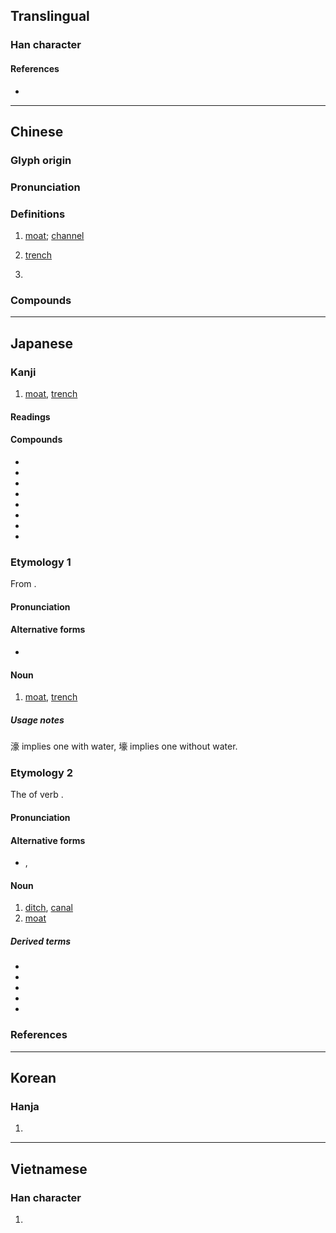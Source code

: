 {{character info/new}}
==Translingual==

===Han character===
{{Han char|rn=32|rad=土|as=14|sn=17|four=40132|canj=GYRO|ids=⿰土豪}}

====References====
* {{Han ref|kx=0241.120|dkj=05559|dj=0481.020|hdz=10497.050|uh=58D5}}

----

==Chinese==
{{zh-forms}}

===Glyph origin===
{{Han etym}}

===Pronunciation===
{{zh-pron
|m=háo
|m-s=
|c=hou4
|c-t=
|g=
|h=pfs=
|j=
|mb=
|md=
|mn=hô/qz:hô͘/qz:ô
|mn_note=hô/hô͘ - literary; ô - vernacular
|mn-t=
|w=
|x=
|mc=y
|oc=y
|cat=n,a
}}

===Definitions===
{{zh-hanzi}}

# [[moat]]; [[channel]]
# {{lb|zh|military}} [[trench]]
# {{lb|zh|internet slang}} {{zh-alt-form|土豪}}

===Compounds===
{{zh-der|城壕|塹壕|壕溝|戰壕|防空壕}}

----

==Japanese==

===Kanji===
{{ja-kanji|grade=|rs=土14}}

# [[moat]], [[trench]]

====Readings====
{{ja-readings
|goon=ごう
|kanon=こう
|kun=ほり-
}}

====Compounds====
{{der-top|Compounds}}
* {{ja-r|掩壕|えんごう}}
* {{ja-r|掩蔽壕|えんぺいごう}}
* {{ja-r|壕舎|ごうしゃ}}
* {{ja-r|塹壕|ざんごう}}
* {{ja-r|散兵壕|さんぺいごう}}
* {{ja-r|城壕|じょうごう}}
* {{ja-r|待避壕|たいひごう}}
* {{ja-r|防空壕|ぼうくうごう}}
{{der-bottom}}

{{wikipedia|lang=ja}}

===Etymology 1===
{{ja-kanjitab|ごう|yomi=o}}
From {{etyl|ltc|ja|sort=こう'}} {{m|zh|壕}}.

====Pronunciation====
{{ja-pron|yomi=goon|ごう|acc=1|acc_ref=DJR}}

====Alternative forms====
* {{ja-l|濠}}

====Noun====
{{ja-noun|ごう|hhira=がう}}

# [[moat]], [[trench]]

=====Usage notes=====
濠 implies one with water, 壕 implies one without water.

===Etymology 2===
{{ja-kanjitab|ほり|yomi=k}}
The {{m|ja|連用形|tr=ren'yōkei||continuative or stem form}} of verb {{m|ja|掘る|tr=horu||to dig}}.

====Pronunciation====
{{ja-pron|yomi=k|ほり|acc=2|acc_ref=DJR}}

====Alternative forms====
* {{ja-l|堀}}, {{ja-l|濠}}

====Noun====
{{ja-noun|ほり}}

# [[ditch]], [[canal]]
# [[moat]]

=====Derived terms=====
{{der-top}}
* {{ja-r|内壕|うちぼり}}
* {{ja-r|空壕|からぼり}}
* {{ja-r|城壕|しろぼり}}
* {{ja-r|捨て壕|すてぼり}}
* {{ja-r|外壕|そとぼり}}
{{der-bottom}}

===References===
<references/>

----

==Korean==

===Hanja===
{{ko-hanja|hangeul=호|rv=ho|mr=ho}}

# {{rfdef|ko|sort=土14}}

----

==Vietnamese==

===Han character===
{{vi-hantu|hào|rs=土14}}

# {{rfdef|vi|sort=土14}}